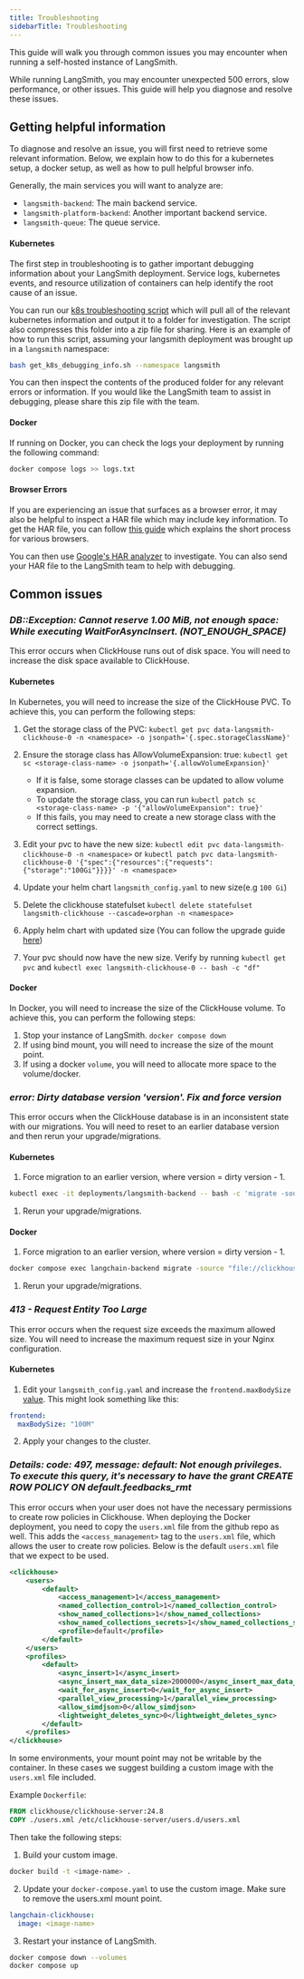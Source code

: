 ```yaml
---
title: Troubleshooting
sidebarTitle: Troubleshooting
---
```


This guide will walk you through common issues you may encounter when running a self-hosted instance of LangSmith.

While running LangSmith, you may encounter unexpected 500 errors, slow performance, or other issues. This guide will help you diagnose and resolve these issues.

## Getting helpful information

To diagnose and resolve an issue, you will first need to retrieve some relevant information. Below, we explain how to do this for a kubernetes setup, a docker setup, as well as how to pull helpful browser info.

Generally, the main services you will want to analyze are:

* `langsmith-backend`: The main backend service.
* `langsmith-platform-backend`: Another important backend service.
* `langsmith-queue`: The queue service.

#### Kubernetes

The first step in troubleshooting is to gather important debugging information about your LangSmith deployment. Service logs, kubernetes events, and resource utilization of containers can help identify the root cause of an issue.

You can run our [k8s troubleshooting script](https://github.com/langchain-ai/helm/blob/main/charts/langsmith/scripts/get_k8s_debugging_info.sh) which will pull all of the relevant kubernetes information and output it to a folder for investigation. The script also compresses this folder into a zip file for sharing. Here is an example of how to run this script, assuming your langsmith deployment was brought up in a `langsmith` namespace:

```bash
bash get_k8s_debugging_info.sh --namespace langsmith
```

You can then inspect the contents of the produced folder for any relevant errors or information. If you would like the LangSmith team to assist in debugging, please share this zip file with the team.

#### Docker

If running on Docker, you can check the logs your deployment by running the following command:

```bash
docker compose logs >> logs.txt
```

#### Browser Errors

If you are experiencing an issue that surfaces as a browser error, it may also be helpful to inspect a HAR file which may include key information. To get the HAR file, you can follow [this guide](https://support.zendesk.com/hc/en-us/articles/4408828867098-Generating-a-HAR-file-for-troubleshooting) which explains the short process for various browsers.

You can then use [Google's HAR analyzer](https://toolbox.googleapps.com/apps/har_analyzer/) to investigate. You can also send your HAR file to the LangSmith team to help with debugging.

## Common issues

### *DB::Exception: Cannot reserve 1.00 MiB, not enough space: While executing WaitForAsyncInsert. (NOT\_ENOUGH\_SPACE)*

This error occurs when ClickHouse runs out of disk space. You will need to increase the disk space available to ClickHouse.

#### Kubernetes

In Kubernetes, you will need to increase the size of the ClickHouse PVC. To achieve this, you can perform the following steps:

1. Get the storage class of the PVC: `kubectl get pvc data-langsmith-clickhouse-0 -n <namespace> -o jsonpath='{.spec.storageClassName}'`

2. Ensure the storage class has AllowVolumeExpansion: true: `kubectl get sc <storage-class-name> -o jsonpath='{.allowVolumeExpansion}'`

   * If it is false, some storage classes can be updated to allow volume expansion.
   * To update the storage class, you can run `kubectl patch sc <storage-class-name> -p '{"allowVolumeExpansion": true}'`
   * If this fails, you may need to create a new storage class with the correct settings.

3. Edit your pvc to have the new size: `kubectl edit pvc data-langsmith-clickhouse-0 -n <namespace>` or `kubectl patch pvc data-langsmith-clickhouse-0 '{"spec":{"resources":{"requests":{"storage":"100Gi"}}}}' -n <namespace>`

4. Update your helm chart `langsmith_config.yaml` to new size(e.g `100 Gi`)

5. Delete the clickhouse statefulset `kubectl delete statefulset langsmith-clickhouse --cascade=orphan -n <namespace>`

6. Apply helm chart with updated size (You can follow the upgrade guide [here](/langsmith/self-host-upgrades))

7. Your pvc should now have the new size. Verify by running `kubectl get pvc` and `kubectl exec langsmith-clickhouse-0 -- bash -c "df"`

#### Docker

In Docker, you will need to increase the size of the ClickHouse volume. To achieve this, you can perform the following steps:

1. Stop your instance of LangSmith. `docker compose down`
2. If using bind mount, you will need to increase the size of the mount point.
3. If using a docker `volume`, you will need to allocate more space to the volume/docker.

### *error: Dirty database version 'version'. Fix and force version*

This error occurs when the ClickHouse database is in an inconsistent state with our migrations. You will need to reset to an earlier database version and then rerun your upgrade/migrations.

#### Kubernetes

1. Force migration to an earlier version, where version = dirty version - 1.

```bash
kubectl exec -it deployments/langsmith-backend -- bash -c 'migrate -source "file://clickhouse/migrations" -database "clickhouse://$CLICKHOUSE_HOST:$CLICKHOUSE_NATIVE_PORT?username=$CLICKHOUSE_USER&password=$CLICKHOUSE_PASSWORD&database=$CLICKHOUSE_DB&x-multi-statement=true&x-migrations-table-engine=MergeTree&secure=$CLICKHOUSE_TLS" force <version>'
```

1. Rerun your upgrade/migrations.

#### Docker

1. Force migration to an earlier version, where version = dirty version - 1.

```bash
docker compose exec langchain-backend migrate -source "file://clickhouse/migrations" -database "clickhouse://$CLICKHOUSE_HOST:$CLICKHOUSE_NATIVE_PORT?username=$CLICKHOUSE_USER&password=$CLICKHOUSE_PASSWORD&database=$CLICKHOUSE_DB&x-multi-statement=true&x-migrations-table-engine=MergeTree&secure=$CLICKHOUSE_TLS" force <version>
```

1. Rerun your upgrade/migrations.

### *413 - Request Entity Too Large*

This error occurs when the request size exceeds the maximum allowed size. You will need to increase the maximum request size in your Nginx configuration.

#### Kubernetes

1. Edit your `langsmith_config.yaml` and increase the `frontend.maxBodySize` [value](https://github.com/langchain-ai/helm/blob/main/charts/langsmith/values.yaml#L519). This might look something like this:

```yaml
frontend:
  maxBodySize: "100M"
```

2. Apply your changes to the cluster.

### *Details: code: 497, message: default: Not enough privileges. To execute this query, it's necessary to have the grant CREATE ROW POLICY ON default.feedbacks\_rmt*

This error occurs when your user does not have the necessary permissions to create row policies in Clickhouse. When deploying the Docker deployment, you need to copy the `users.xml` file from the github repo as well. This adds the `<access_management>` tag to the `users.xml` file, which allows the user to create row policies. Below is the default `users.xml` file that we expect to be used.

```xml
<clickhouse>
    <users>
        <default>
            <access_management>1</access_management>
            <named_collection_control>1</named_collection_control>
            <show_named_collections>1</show_named_collections>
            <show_named_collections_secrets>1</show_named_collections_secrets>
            <profile>default</profile>
        </default>
    </users>
    <profiles>
        <default>
            <async_insert>1</async_insert>
            <async_insert_max_data_size>2000000</async_insert_max_data_size>
            <wait_for_async_insert>0</wait_for_async_insert>
            <parallel_view_processing>1</parallel_view_processing>
            <allow_simdjson>0</allow_simdjson>
            <lightweight_deletes_sync>0</lightweight_deletes_sync>
        </default>
    </profiles>
</clickhouse>
```

In some environments, your mount point may not be writable by the container. In these cases we suggest building a custom image with the `users.xml` file included.

Example `Dockerfile`:

```dockerfile
FROM clickhouse/clickhouse-server:24.8
COPY ./users.xml /etc/clickhouse-server/users.d/users.xml
```

Then take the following steps:

1. Build your custom image.

```bash
docker build -t <image-name> .
```

2. Update your `docker-compose.yaml` to use the custom image. Make sure to remove the users.xml mount point.

```yaml
langchain-clickhouse:
  image: <image-name>
```

3. Restart your instance of LangSmith.

```bash
docker compose down --volumes
docker compose up
```
